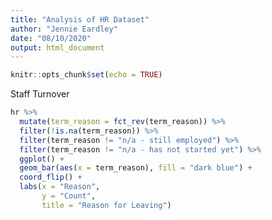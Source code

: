 ```yaml
---
title: "Analysis of HR Dataset"
author: "Jennie Eardley"
date: "08/10/2020"
output: html_document
---
```


```r
knitr::opts_chunk$set(echo = TRUE)
```

Staff Turnover
```r
hr %>% 
  mutate(term_reason = fct_rev(term_reason)) %>% 
  filter(!is.na(term_reason)) %>% 
  filter(term_reason != "n/a - still employed") %>% 
  filter(term_reason != "n/a - has not started yet") %>% 
  ggplot() +
  geom_bar(aes(x = term_reason), fill = "dark blue") +
  coord_flip() +
  labs(x = "Reason",
       y = "Count",
       title = "Reason for Leaving") 
```